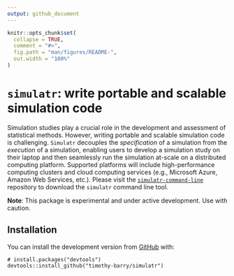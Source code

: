 ```yaml
---
output: github_document
---
```


<!-- README.md is generated from README.Rmd. Please edit that file -->

```r
knitr::opts_chunk$set(
  collapse = TRUE,
  comment = "#>",
  fig.path = "man/figures/README-",
  out.width = "100%"
)
```

# `simulatr`: write portable and scalable simulation code

Simulation studies play a crucial role in the development and assessment of statistical methods. However, writing portable and scalable simulation code is challenging. `Simulatr` decouples the *specification* of a simulation from the *execution* of a simulation, enabling users to develop a simulation study on their laptop and then seamlessly run the simulation at-scale on a distributed computing platform. Supported platforms will include high-performance computing clusters and cloud computing services (e.g., Microsoft Azure, Amazon Web Services, etc.). Please visit the [`simulatr-command-line`](https://github.com/timothy-barry/simulatr-command-line) repository to download the `simulatr` command line tool.

**Note**: This package is experimental and under active development. Use with caution.

## Installation

You can install the development version from [GitHub](https://github.com/) with:

``` 
# install.packages("devtools")
devtools::install_github("timothy-barry/simulatr")
```
